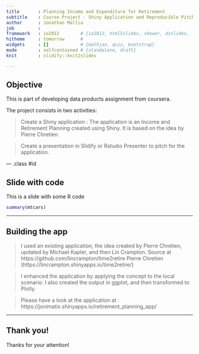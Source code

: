 ---
title       : Planning Income and Expenditure for Retirement
subtitle    : Course Project - Shiny Application and Reproducible Pitch
author      : Jonathan Mallia
job         : 
framework   : io2012        # {io2012, html5slides, shower, dzslides, ...}
hitheme     : tomorrow      # 
widgets     : []            # {mathjax, quiz, bootstrap}
mode        : selfcontained # {standalone, draft}
knit        : slidify::knit2slides

---

## Objective

This is part of developing data products assignment from coursera.

The project consists in two activities:

> Create a Shiny application : The application is an Income and Retirement Planning created using Shiny. It is based on the idea by Pierre Chretien. 

> Create a presentation in Slidify or Rstudio Presenter to pitch for the application.

--- .class #id 

## Slide with code

This is a slide with some R code 

```{r }
summary(mtcars)
```

---

## Building the app

> I used an existing application, the idea created by Pierre Chretien, updated by Michael Kapler, and then Lin Crampton. 
    Source at https://github.com/lincrampton/time2retire
Pierre Chretien (https://lincrampton.shinyapps.io/time2retire/)  

> I enhanced the application by applying the concept to the local scenario. I also created the output in ggplot, and then transformed to Plotly.

> Please have a look at the application at : https://jonimatix.shinyapps.io/retirement_planning_app/ 

---

## Thank you!

Thanks for your attention!